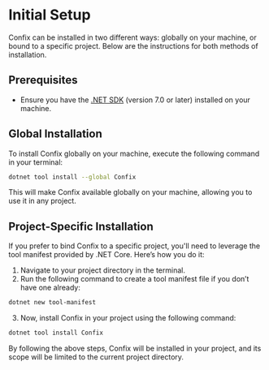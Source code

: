 # Initial Setup

Confix can be installed in two different ways: globally on your machine, or bound to a specific project. Below are the instructions for both methods of installation.

## Prerequisites

- Ensure you have the [.NET SDK](https://dotnet.microsoft.com/download) (version 7.0 or later) installed on your machine.

## Global Installation

To install Confix globally on your machine, execute the following command in your terminal:

```bash
dotnet tool install --global Confix
```

This will make Confix available globally on your machine, allowing you to use it in any project.

## Project-Specific Installation

If you prefer to bind Confix to a specific project, you'll need to leverage the tool manifest provided by .NET Core. Here’s how you do it:

1. Navigate to your project directory in the terminal.
2. Run the following command to create a tool manifest file if you don’t have one already:

```bash
dotnet new tool-manifest
```

3. Now, install Confix in your project using the following command:

```bash
dotnet tool install Confix
```

By following the above steps, Confix will be installed in your project, and its scope will be limited to the current project directory.
